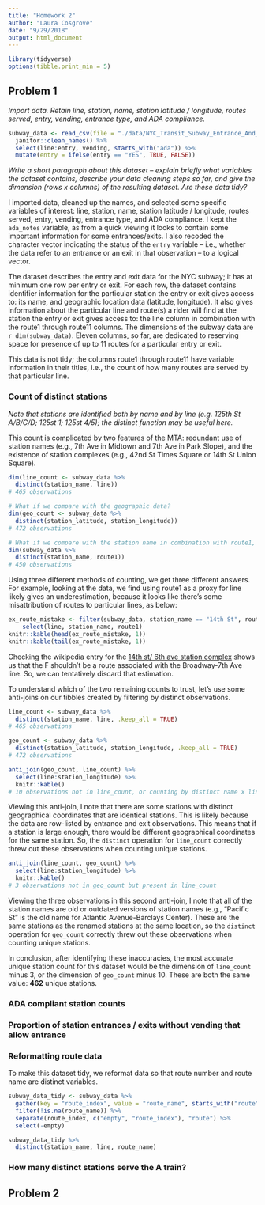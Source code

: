 ```yaml
---
title: "Homework 2"
author: "Laura Cosgrove"
date: "9/29/2018"
output: html_document
---
```


```r
library(tidyverse)
options(tibble.print_min = 5)
```

## Problem 1
_Import data. Retain line, station, name, station latitude / longitude, routes served, entry, vending, entrance type, and ADA compliance._

```r
subway_data <- read_csv(file = "./data/NYC_Transit_Subway_Entrance_And_Exit_Data.csv") %>% 
  janitor::clean_names() %>% 
  select(line:entry, vending, starts_with("ada")) %>% 
  mutate(entry = ifelse(entry == "YES", TRUE, FALSE))
```

_Write a short paragraph about this dataset – explain briefly what variables the dataset contains, describe your data cleaning steps so far, and give the dimension (rows x columns) of the resulting dataset. Are these data tidy?_

I imported data, cleaned up the names, and selected some specific variables of interest: line, station, name, station latitude / longitude, routes served, entry, vending, entrance type, and ADA compliance. I kept the `ada_notes` variable, as from a quick viewing it looks to contain some important information for some entrances/exits. I also recoded the character vector indicating the status of the `entry` variable -- i.e., whether the data refer to an entrance or an exit in that observation -- to a logical vector.

The dataset describes the entry and exit data for the NYC subway; it has at minimum one row per entry or exit. For each row, the dataset contains identifier information for the particular station the entry or exit gives access to: its name, and geographic location data (latitude, longitude). It also gives information about the particular line and route(s) a rider will find at the station the entry or exit gives access to: the line column in combination with the route1 through route11 columns.  The dimensions of the subway data are `r dim(subway_data)`. Eleven columns, so far, are dedicated to reserving space for presence of up to 11 routes for a particular entry or exit.

This data is not tidy; the columns route1 through route11 have variable information in their titles, i.e., the count of how many routes are served by that particular line. 


### Count of distinct stations

_Note that stations are identified both by name and by line (e.g. 125th St A/B/C/D; 125st 1; 125st 4/5); the distinct function may be useful here._

This count is complicated by two features of the MTA: redundant use of station names (e.g., 7th Ave in Midtown and 7th Ave in Park Slope), and the existence of station complexes (e.g., 42nd St Times Square or 14th St Union Square).

```r
dim(line_count <- subway_data %>% 
  distinct(station_name, line))
# 465 observations

# What if we compare with the geographic data?
dim(geo_count <- subway_data %>% 
  distinct(station_latitude, station_longitude))
# 472 observations

# What if we compare with the station name in combination with route1, as proxy for line?
dim(subway_data %>% 
  distinct(station_name, route1))
# 450 observations
```

Using three different methods of counting, we get three different answers. For example, looking at the data, we find using route1 as a proxy for line likely gives an underestimation, because it looks like there's some misattribution of routes to particular lines, as below:

```r
ex_route_mistake <- filter(subway_data, station_name == "14th St", route1 == "F") %>% 
    select(line, station_name, route1)
knitr::kable(head(ex_route_mistake, 1))
knitr::kable(tail(ex_route_mistake, 1))
```

Checking the wikipedia entry for the [14th st/ 6th ave station complex](https://en.wikipedia.org/wiki/14th_Street/Sixth_Avenue_(New_York_City_Subway)) shows us that the F shouldn't be a route associated with the Broadway-7th Ave line. So, we can tentatively discard that estimation.

To understand which of the two remaining counts to trust, let's use some anti-joins on our tibbles created by filtering by distinct observations.

```r
line_count <- subway_data %>% 
  distinct(station_name, line, .keep_all = TRUE)
# 465 observations

geo_count <- subway_data %>% 
  distinct(station_latitude, station_longitude, .keep_all = TRUE)
# 472 observations

anti_join(geo_count, line_count) %>% 
  select(line:station_longitude) %>% 
  knitr::kable()
# 10 observations not in line_count, or counting by distinct name x line, but present in geo_count, or counting by distinct geographical coordinates.
```

Viewing this anti-join, I note that there are some stations with distinct geographical coordinates that are identical stations. This is likely because the data are row-listed by entrance and exit observations. This means that if a station is large enough, there would be different geographical coordinates for the same station. So, the `distinct` operation for `line_count` correctly threw out these observations when counting unique stations. 

```r
anti_join(line_count, geo_count) %>% 
  select(line:station_longitude) %>% 
  knitr::kable()
# 3 observations not in geo_count but present in line_count
```

Viewing the three observations in this second anti-join, I note that all of the station names are old or outdated versions of station names (e.g., "Pacific St" is the old name for Atlantic Avenue-Barclays Center). These are the same stations as the renamed stations at the same location, so the `distinct` operation for `geo_count` correctly threw out these observations when counting unique stations.

In conclusion, after identifying these inaccuracies, the most accurate unique station count for this dataset would be the dimension of `line_count` minus 3, or the dimension of `geo_count` minus 10. These are both the same value: **462** unique stations.

### ADA compliant station counts


### Proportion of station entrances / exits without vending that allow entrance



### Reformatting route data 

To make this dataset tidy, we reformat data so that route number and route name are distinct variables. 

```r
subway_data_tidy <- subway_data %>% 
  gather(key = "route_index", value = "route_name", starts_with("route")) %>% 
  filter(!is.na(route_name)) %>% 
  separate(route_index, c("empty", "route_index"), "route") %>% 
  select(-empty)
```

```r
subway_data_tidy %>% 
  distinct(station_name, line, route_name)
```

### How many distinct stations serve the A train?


## Problem 2


```r
```

